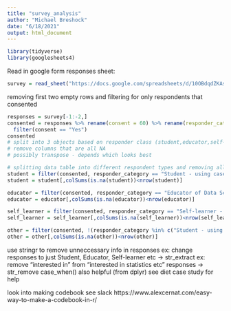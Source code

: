 ```yaml
---
title: "survey_analysis"
author: "Michael Breshock"
date: "6/18/2021"
output: html_document
---
```


```r
library(tidyverse)
library(googlesheets4)
```

Read in google form responses sheet: 
```r
survey = read_sheet("https://docs.google.com/spreadsheets/d/10OBdqdZKAsXzamg-IQvlIzyGd0cS2kF-xBAKXJ0yFl0/edit#gid=385855959")
```

removing first two empty rows and filtering for only respondents that consented
```r
responses = survey[-1:-2,]
consented = responses %>% rename(consent = 60) %>% rename(responder_category = `How would you describe yourself (choose best option)? Note that you can say  "wish not to say"  for the "other" category.`) %>%
  filter(consent == "Yes") 
consented
# split into 3 objects based on responder class (student,educator,self-learner)
# remove columns that are all NA
# possibly transpose - depends which looks best
```

```r
# splitting data table into different respondent types and removing all NA columns
student = filter(consented, responder_category == "Student - using case studies for a course or to help with a course")
student = student[,colSums(is.na(student))<nrow(student)]

educator = filter(consented, responder_category == "Educator of Data Science/Stats/Public Health/other - looking for data and education material to use in courses")
educator = educator[,colSums(is.na(educator))<nrow(educator)]

self_learner = filter(consented, responder_category == "Self-learner - interested in learning more about the skills, topics, and or concepts covered in the case studies")
self_learner = self_learner[,colSums(is.na(self_learner))<nrow(self_learner)]

other = filter(consented, !(responder_category %in% c("Student - using case studies for a course or to help with a course", "Educator of Data Science/Stats/Public Health/other - looking for data and education material to use in courses", "Self-learner - interested in learning more about the skills, topics, and or concepts covered in the case studies")))
other = other[,colSums(is.na(other))<nrow(other)]

```

use stringr to remove unneccessary info in responses
ex: change responses to just Student, Educator, Self-learner etc -> str_extract
ex: remove "interested in" from "interested in statistics etc" responses -> str_remove
case_when() also helpful (from dplyr)
see diet case study for help

look into making codebook
see slack
https://www.alexcernat.com/easy-way-to-make-a-codebook-in-r/


